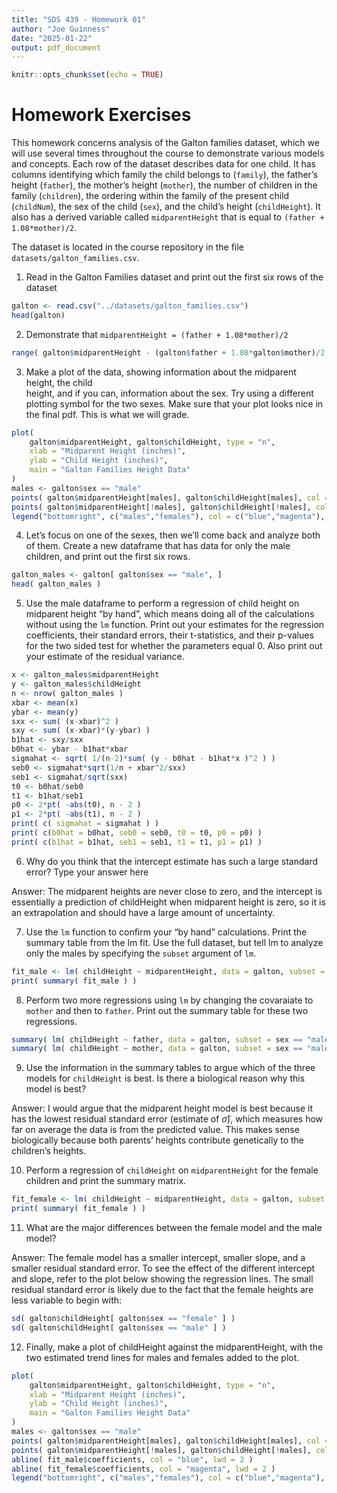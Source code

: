 ```yaml
---
title: "SDS 439 - Homework 01"
author: "Joe Guinness"
date: "2025-01-22"
output: pdf_document
---
```


```r
knitr::opts_chunk$set(echo = TRUE)
```

# Homework Exercises

This homework concerns analysis of the Galton families dataset, which we will use
several times throughout the course to demonstrate various models and concepts.
Each row of the dataset describes data for one child. It has columns identifying
which family the child belongs to (`family`), the father's height (`father`), the mother's height (`mother`), the number of children in the family (`children`), the ordering within the family of the present child (`childNum`), the sex of the child (`sex`), and the child's height (`childHeight`). It also has a derived variable called `midparentHeight` that
is equal to `(father + 1.08*mother)/2`.

The dataset is located in the course repository in the file `datasets/galton_families.csv`.

1. Read in the Galton Families dataset and print out the first six rows of the dataset

```r
galton <- read.csv("../datasets/galton_families.csv")
head(galton)
```

2. Demonstrate that `midparentHeight = (father + 1.08*mother)/2`

```r
range( galton$midparentHeight - (galton$father + 1.08*galton$mother)/2 )
```

3. Make a plot of the data, showing information about the midparent height, the child   
   height, and if you can, information about the sex. Try using a different plotting symbol 
   for the two sexes. Make sure that your plot looks nice in the final pdf. This is what
   we will grade.

```r
plot( 
    galton$midparentHeight, galton$childHeight, type = "n",
    xlab = "Midparent Height (inches)",
    ylab = "Child Height (inches)",
    main = "Galton Families Height Data"
)
males <- galton$sex == "male"
points( galton$midparentHeight[males], galton$childHeight[males], col = "blue" )
points( galton$midparentHeight[!males], galton$childHeight[!males], col = "magenta" )
legend("bottomright", c("males","females"), col = c("blue","magenta"), pch = 1 )
```

4. Let's focus on one of the sexes, then we'll come back and analyze both of them.
   Create a new dataframe that has data for only the male children, and print out
   the first six rows.
```r
galton_males <- galton[ galton$sex == "male", ]
head( galton_males )
```

5. Use the male dataframe to perform a regression of child height on midparent height "by 
hand", which means doing all of the calculations without using the `lm` function.
Print out your estimates for the regression coefficients, their standard errors,
their t-statistics, and their p-values for the two sided test for whether the parameters equal 0. Also print out your estimate of the
residual variance.

```r
x <- galton_males$midparentHeight
y <- galton_males$childHeight
n <- nrow( galton_males )
xbar <- mean(x)
ybar <- mean(y)
sxx <- sum( (x-xbar)^2 )
sxy <- sum( (x-xbar)*(y-ybar) )
b1hat <- sxy/sxx
b0hat <- ybar - b1hat*xbar
sigmahat <- sqrt( 1/(n-2)*sum( (y - b0hat - b1hat*x )^2 ) )
seb0 <- sigmahat*sqrt(1/n + xbar^2/sxx)
seb1 <- sigmahat/sqrt(sxx)
t0 <- b0hat/seb0
t1 <- b1hat/seb1
p0 <- 2*pt( -abs(t0), n - 2 )
p1 <- 2*pt( -abs(t1), n - 2 )
print( c( sigmahat = sigmahat ) )
print( c(b0hat = b0hat, seb0 = seb0, t0 = t0, p0 = p0) )
print( c(b1hat = b1hat, seb1 = seb1, t1 = t1, p1 = p1) )
```

6. Why do you think that the intercept estimate has such a large standard error?
Type your answer here

Answer: The midparent heights are never close to zero, and the intercept
is essentially a prediction of childHeight when midparent height is zero,
so it is an extrapolation and should have a large amount of uncertainty.



7. Use the `lm` function to confirm your "by hand" calculations. Print the 
summary table from the lm fit. Use the full dataset, but tell lm to 
analyze only the males by specifying the `subset` argument of `lm`.

```r
fit_male <- lm( childHeight ~ midparentHeight, data = galton, subset = sex == "male" )
print( summary( fit_male ) )
```

8. Perform two more regressions using `lm` by changing the covaraiate to `mother` and
then to `father`. Print out the summary table for these two regressions.

```r
summary( lm( childHeight ~ father, data = galton, subset = sex == "male" ) )
summary( lm( childHeight ~ mother, data = galton, subset = sex == "male" ) )
```

9. Use the information in the summary tables to argue which of the three models
for `childHeight` is best. Is there a biological reason why this model is best?

Answer: I would argue that the midparent height model is best because it has
the lowest residual standard error (estimate of $\widehat{\sigma}$), which
measures how far on average the data is from the predicted value. This makes
sense biologically because both parents' heights contribute genetically
to the children's heights.


10. Perform a regression of `childHeight` on `midparentHeight` for the female children
and print the summary matrix.

```r
fit_female <- lm( childHeight ~ midparentHeight, data = galton, subset = sex == "female" )
print( summary( fit_female ) )
```

11. What are the major differences between the female model and the male model?

Answer: The female model has a smaller intercept, smaller slope, and a smaller
residual standard error. To see the effect of the different intercept and slope,
refer to the plot below showing the regression lines. The small residual standard
error is likely due to the fact that the female heights are less variable to
begin with:

```r
sd( galton$childHeight[ galton$sex == "female" ] )
sd( galton$childHeight[ galton$sex == "male" ] )
```

12. Finally, make a plot of childHeight against the midparentHeight, with the
two estimated trend lines for males and females added to the plot.

```r
plot( 
    galton$midparentHeight, galton$childHeight, type = "n",
    xlab = "Midparent Height (inches)",
    ylab = "Child Height (inches)",
    main = "Galton Families Height Data"
)
males <- galton$sex == "male"
points( galton$midparentHeight[males], galton$childHeight[males], col = "blue" )
points( galton$midparentHeight[!males], galton$childHeight[!males], col = "magenta" )
abline( fit_male$coefficients, col = "blue", lwd = 2 )
abline( fit_female$coefficients, col = "magenta", lwd = 2 )
legend("bottomright", c("males","females"), col = c("blue","magenta"), pch = 1 )
```